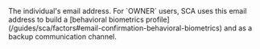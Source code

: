 
<ParamField body="Email" type="string" required>  
<FormatAValidEmailAddress />
The individual's email address. For `OWNER` users, SCA uses this email address to build a [behavioral biometrics profile](/guides/sca/factors#email-confirmation-behavioral-biometrics) and as a backup communication channel.
</ParamField>
